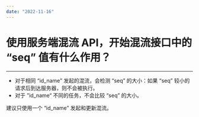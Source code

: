 ```yaml
---
date: "2022-11-16"
---
```

# 使用服务端混流 API，开始混流接口中的 “seq” 值有什么作用？  

- - -

- 对于相同 “id_name” 发起的混流，会检测 “seq” 的大小：如果 “seq” 较小的请求后到达服务器，则不会被执行。
- 对于 ”id_name“ 不同的任务，不会比较 “seq” 的大小。

建议只使用一个 “id_name” 发起和更新混流。